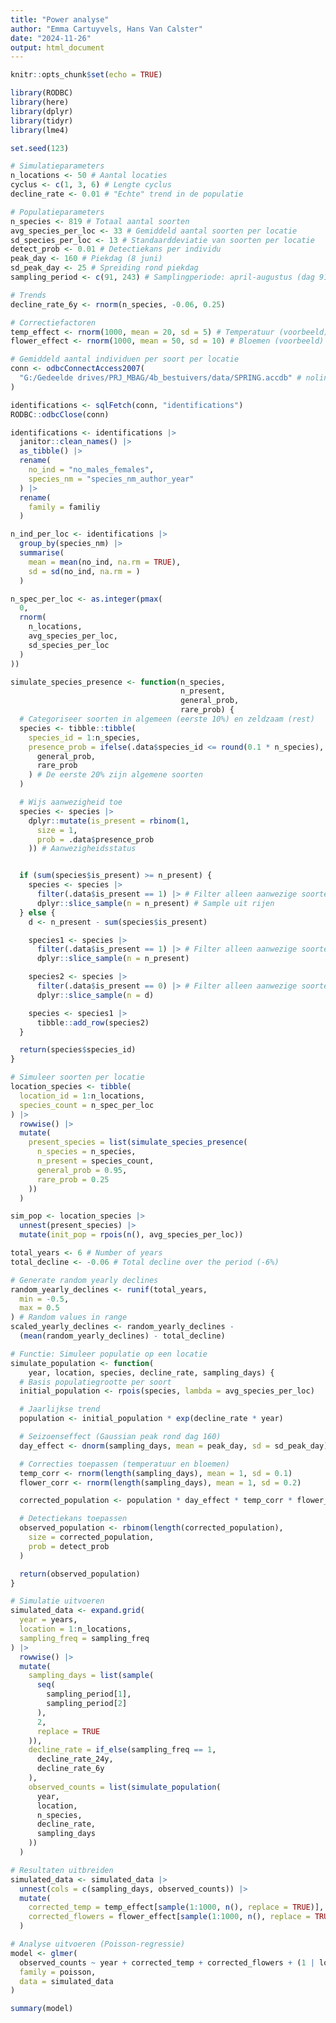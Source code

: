 ```yaml
---
title: "Power analyse"
author: "Emma Cartuyvels, Hans Van Calster"
date: "2024-11-26"
output: html_document
---
```


```r
knitr::opts_chunk$set(echo = TRUE)

library(RODBC)
library(here)
library(dplyr)
library(tidyr)
library(lme4)

set.seed(123)
```

```r
# Simulatieparameters
n_locations <- 50 # Aantal locaties
cyclus <- c(1, 3, 6) # Lengte cyclus
decline_rate <- 0.01 # "Echte" trend in de populatie

# Populatieparameters
n_species <- 819 # Totaal aantal soorten
avg_species_per_loc <- 33 # Gemiddeld aantal soorten per locatie
sd_species_per_loc <- 13 # Standaarddeviatie van soorten per locatie
detect_prob <- 0.01 # Detectiekans per individu
peak_day <- 160 # Piekdag (8 juni)
sd_peak_day <- 25 # Spreiding rond piekdag
sampling_period <- c(91, 243) # Samplingperiode: april-augustus (dag 91 tot 243)

# Trends
decline_rate_6y <- rnorm(n_species, -0.06, 0.25)

# Correctiefactoren
temp_effect <- rnorm(1000, mean = 20, sd = 5) # Temperatuur (voorbeeld)
flower_effect <- rnorm(1000, mean = 50, sd = 10) # Bloemen (voorbeeld)
```

```r
# Gemiddeld aantal individuen per soort per locatie
conn <- odbcConnectAccess2007(
  "G:/Gedeelde drives/PRJ_MBAG/4b_bestuivers/data/SPRING.accdb" # nolint
)

identifications <- sqlFetch(conn, "identifications")
RODBC::odbcClose(conn)

identifications <- identifications |>
  janitor::clean_names() |>
  as_tibble() |>
  rename(
    no_ind = "no_males_females",
    species_nm = "species_nm_author_year"
  ) |>
  rename(
    family = familiy
  )

n_ind_per_loc <- identifications |>
  group_by(species_nm) |>
  summarise(
    mean = mean(no_ind, na.rm = TRUE),
    sd = sd(no_ind, na.rm = )
  )
```

```r
n_spec_per_loc <- as.integer(pmax(
  0,
  rnorm(
    n_locations,
    avg_species_per_loc,
    sd_species_per_loc
  )
))
```

```r
simulate_species_presence <- function(n_species,
                                      n_present,
                                      general_prob,
                                      rare_prob) {
  # Categoriseer soorten in algemeen (eerste 10%) en zeldzaam (rest)
  species <- tibble::tibble(
    species_id = 1:n_species,
    presence_prob = ifelse(.data$species_id <= round(0.1 * n_species),
      general_prob,
      rare_prob
    ) # De eerste 20% zijn algemene soorten
  )

  # Wijs aanwezigheid toe
  species <- species |>
    dplyr::mutate(is_present = rbinom(1,
      size = 1,
      prob = .data$presence_prob
    )) # Aanwezigheidsstatus


  if (sum(species$is_present) >= n_present) {
    species <- species |>
      filter(.data$is_present == 1) |> # Filter alleen aanwezige soorten
      dplyr::slice_sample(n = n_present) # Sample uit rijen
  } else {
    d <- n_present - sum(species$is_present)

    species1 <- species |>
      filter(.data$is_present == 1) |> # Filter alleen aanwezige soorten
      dplyr::slice_sample(n = n_present)

    species2 <- species |>
      filter(.data$is_present == 0) |> # Filter alleen aanwezige soorten
      dplyr::slice_sample(n = d)

    species <- species1 |>
      tibble::add_row(species2)
  }

  return(species$species_id)
}

# Simuleer soorten per locatie
location_species <- tibble(
  location_id = 1:n_locations,
  species_count = n_spec_per_loc
) |>
  rowwise() |>
  mutate(
    present_species = list(simulate_species_presence(
      n_species = n_species,
      n_present = species_count,
      general_prob = 0.95,
      rare_prob = 0.25
    ))
  )
```

```r
sim_pop <- location_species |>
  unnest(present_species) |>
  mutate(init_pop = rpois(n(), avg_species_per_loc))
```


```r
total_years <- 6 # Number of years
total_decline <- -0.06 # Total decline over the period (-6%)

# Generate random yearly declines
random_yearly_declines <- runif(total_years,
  min = -0.5,
  max = 0.5
) # Random values in range
scaled_yearly_declines <- random_yearly_declines -
  (mean(random_yearly_declines) - total_decline)
```







```r
# Functie: Simuleer populatie op een locatie
simulate_population <- function(
    year, location, species, decline_rate, sampling_days) {
  # Basis populatiegrootte per soort
  initial_population <- rpois(species, lambda = avg_species_per_loc)

  # Jaarlijkse trend
  population <- initial_population * exp(decline_rate * year)

  # Seizoenseffect (Gaussian peak rond dag 160)
  day_effect <- dnorm(sampling_days, mean = peak_day, sd = sd_peak_day)

  # Correcties toepassen (temperatuur en bloemen)
  temp_corr <- rnorm(length(sampling_days), mean = 1, sd = 0.1)
  flower_corr <- rnorm(length(sampling_days), mean = 1, sd = 0.2)

  corrected_population <- population * day_effect * temp_corr * flower_corr

  # Detectiekans toepassen
  observed_population <- rbinom(length(corrected_population),
    size = corrected_population,
    prob = detect_prob
  )

  return(observed_population)
}

# Simulatie uitvoeren
simulated_data <- expand.grid(
  year = years,
  location = 1:n_locations,
  sampling_freq = sampling_freq
) |>
  rowwise() |>
  mutate(
    sampling_days = list(sample(
      seq(
        sampling_period[1],
        sampling_period[2]
      ),
      2,
      replace = TRUE
    )),
    decline_rate = if_else(sampling_freq == 1,
      decline_rate_24y,
      decline_rate_6y
    ),
    observed_counts = list(simulate_population(
      year,
      location,
      n_species,
      decline_rate,
      sampling_days
    ))
  )

# Resultaten uitbreiden
simulated_data <- simulated_data |>
  unnest(cols = c(sampling_days, observed_counts)) |>
  mutate(
    corrected_temp = temp_effect[sample(1:1000, n(), replace = TRUE)],
    corrected_flowers = flower_effect[sample(1:1000, n(), replace = TRUE)]
  )

# Analyse uitvoeren (Poisson-regressie)
model <- glmer(
  observed_counts ~ year + corrected_temp + corrected_flowers + (1 | location),
  family = poisson,
  data = simulated_data
)

summary(model)
```

